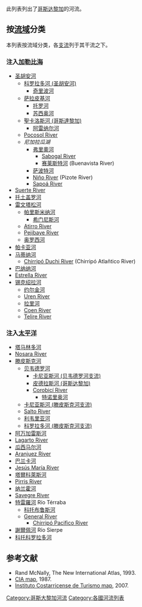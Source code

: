 {{roughtranslation|time=2014-10-11T09:00:58+00:00}}
此列表列出了[[哥斯达黎加|哥斯达黎加]]的河流。

==按[[流域|流域]]分类==
本列表按流域分类，各[[支流|支流]]列于其干流之下。

===注入[[加勒比海|加勒比海]]===
*[[圣胡安河_(尼加拉瓜)|圣胡安河]]
**[[科罗拉多河_(圣胡安河)|科罗拉多河 (圣胡安河)]]
***[[奇里波河|奇里波河]]
**[[萨拉皮基河|萨拉皮基河]]
***[[托罗河|托罗河]]
***[[苏西奥河|苏西奥河]]
**[[聖卡洛斯河_(哥斯達黎加)|聖卡洛斯河 (哥斯達黎加)]]
***[[阿雷纳尔河|阿雷纳尔河]]
**[[Pocosol_River|Pocosol River]]
**''尼加拉瓜湖''
***[[弗里奧河|弗里奧河]]
****[[Sabogal_River|Sabogal River]]
****[[赛莱斯特河|赛莱斯特河]] (Buenavista River)
***[[萨波特河|萨波特河]]
***[[Niño_River|Niño River]] (Pizote River)
***[[Sapoá_River|Sapoá River]]
*[[Suerte_River|Suerte River]]
*[[托土盖罗河|托土盖罗河]]
*[[雷文塔松河|雷文塔松河]]
**[[帕里斯米纳河|帕里斯米纳河]]
***[[希门尼斯河|希门尼斯河]]
**[[Atirro_River|Atirro River]]
**[[Pejibaye_River|Pejibaye River]]
**[[奥罗西河|奥罗西河]]
*[[帕卡亚河|帕卡亚河]]
*[[马蒂纳河|马蒂纳河]]
**[[Chirripó_Duchi_River|Chirripó Duchi River]] (Chirripó Atlañtico River)
*[[巴纳纳河|巴纳纳河]]
*[[Estrella_River_(Nicaragua)|Estrella River]]
*[[锡克绍拉河|锡克绍拉河]]
**[[约尔金河|约尔金河]]
**[[Uren_River|Uren River]]
**[[拉里河|拉里河]]
**[[Coen_River_(Nicaragua)|Coen River]]
**[[Telire_River|Telire River]]

===注入[[太平洋|太平洋]]===
*[[塔马林多河|塔马林多河]]
*[[Nosara_River|Nosara River]]
*[[滕皮斯克河|滕皮斯克河]]
**[[贝韦德罗河|贝韦德罗河]]
***[[卡尼亚斯河_(贝韦德罗河支流)|卡尼亚斯河 (贝韦德罗河支流)]]
***[[皮德拉斯河_(哥斯达黎加)|皮德拉斯河 (哥斯达黎加)]]
***[[Corobicí_River|Corobicí River]]
****[[特诺里奥河|特诺里奥河]]
**[[卡尼亚斯河_(滕皮斯克河支流)|卡尼亚斯河 (滕皮斯克河支流)]]
**[[Salto_River_(Costa_Rica)|Salto River]]
**[[利韦里亚河|利韦里亚河]]
**[[科罗拉多河_(滕皮斯克河支流)|科罗拉多河 (滕皮斯克河支流)]]
*[[阿万加雷斯河|阿万加雷斯河]]
*[[Lagarto_River|Lagarto River]]
*[[瓜西马尔河|瓜西马尔河]]
*[[Aranjuez_River|Aranjuez River]]
*[[巴兰卡河|巴兰卡河]]
*[[Jesús_María_River|Jesús María River]]
*[[塔爾科萊斯河|塔爾科萊斯河]]
*[[Pirris_River|Pirris River]]
*[[纳兰霍河|纳兰霍河]]
*[[Savegre_River|Savegre River]]
*[[特雷羅河|特雷羅河]] Río Térraba
**[[科托布鲁斯河|科托布鲁斯河]]
**[[General_River|General River]]
***[[Chirripó_Pacifico_River|Chirripó Pacifico River]]
*[[謝爾佩河|謝爾佩河]] Río Sierpe
*[[科托科罗拉多河|科托科罗拉多河]]

==参考文献==
{{Reflist}}
* Rand McNally, The New International Atlas, 1993.
* [[:Image:Costa_Rica_map_detail.PNG|CIA map]], 1987.
* [https://web.archive.org/web/20090126161850/http://visitcostarica.com/ict/paginas/mapas/Mapa_TCR_CostaRica_600.pdf Instituto Costarricense de Turismo map], 2007. {{es icon}}

{{美洲题目|河流列表}}
[[Category:哥斯大黎加河流|Category:哥斯大黎加河流]]
[[Category:各國河流列表|Category:各國河流列表]]
